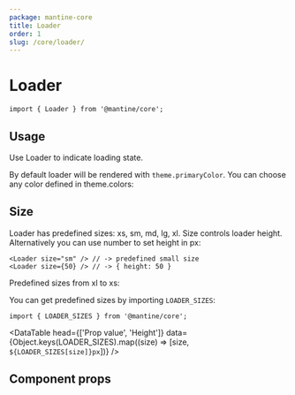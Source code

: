 ```yaml
---
package: mantine-core
title: Loader
order: 1
slug: /core/loader/
---
```



# Loader

<PageHeader
  source="mantine-core/src/Loader/Loader.tsx"
  docs="core/Loader.mdx"
  package="@mantine/core"
/>

```tsx
import { Loader } from '@mantine/core';
```

## Usage

Use Loader to indicate loading state.

By default loader will be rendered with `theme.primaryColor`.
You can choose any color defined in <GatsbyLink to="/pages/theming/#colors">theme.colors</GatsbyLink>:

<LoaderConfigurator />

## Size

Loader has predefined sizes: xs, sm, md, lg, xl. Size controls loader height.
Alternatively you can use number to set height in px:

```tsx
<Loader size="sm" /> // -> predefined small size
<Loader size={50} /> // -> { height: 50 }
```

Predefined sizes from xl to xs:

<LoaderSizesDemo />

You can get predefined sizes by importing `LOADER_SIZES`:

```tsx
import { LOADER_SIZES } from '@mantine/core';
```

<DataTable
  head={['Prop value', 'Height']}
  data={Object.keys(LOADER_SIZES).map((size) => [size, `${LOADER_SIZES[size]}px`])}
/>

## Component props

<PropsTable component="Loader" />
